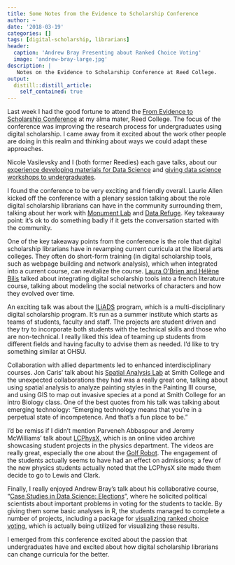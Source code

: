 ```yaml
---
title: Some Notes from the Evidence to Scholarship Conference
author: ~
date: '2018-03-19'
categories: []
tags: [digital-scholarship, librarians]
header:
  caption: 'Andrew Bray Presenting about Ranked Choice Voting'
  image: 'andrew-bray-large.jpg'
description: |
   Notes on the Evidence to Scholarship Conference at Reed College.
output:
  distill::distill_article:
    self_contained: true
---
```


Last week I had the good fortune to attend the [From Evidence to Scholarship Conference](http://www.reed.edu/e2s/conference/index.html) at my alma mater, Reed College. The focus of the conference was improving the research process for undergraduates using digital scholarship. I came away from it excited about the work other people are doing in this realm and thinking about ways we could adapt these approaches.

Nicole Vasilevsky and I (both former Reedies) each gave talks, about our [experience developing materials for Data Science](http://laderast.github.io/data-sci-resources/) and [giving data science workshops to undergraduates](https://www.slideshare.net/NicoleVasilevsky/teaching-data-science-to-undergraduate-students).

I found the conference to be very exciting and friendly overall. Laurie Allen kicked off the conference with a plenary session talking about the role digital scholarship librarians can have in the community surrounding them, talking about her work with [Monument Lab](http://monumentlab.com) and [Data Refuge](https://www.datarefuge.org). Key takeaway point: it's ok to do something badly if it gets the conversation started with the community. 

One of the key takeaway points from the conference is the role that digital scholarship librarians have in revamping current curricula at the liberal arts colleges. They often do short-form training (in digital scholarship tools, such as webpage building and network analysis), which when integrated into a current course, can revitalize the course. [Laura O'Brien and Hélène Bilis](https://fromevidencetoscholarshipco2018.sched.com/event/DfDC/two-sessions-undergraduate-mvps-the-modernist-versions-project-digital-humanities-open-education-resources-connecting-text-and-data-a-collaborative-teaching-approach-to-a-literary-network-analysis-project-for-undergraduates) talked about integrating digital scholarship tools into a french literature course, talking about modeling the social networks of characters and how they evolved over time. 

An exciting talk was about the [ILiADS](http://iliads.org) program, which is a multi-disciplinary digital scholarship program. It's run as a summer institute which starts as teams of students, faculty and staff. The projects are student driven and they try to incorporate both students with the technical skills and those who are non-technical. I really liked this idea of teaming up students from different fields and having faculty to advise them as needed. I'd like to try something similar at OHSU.

Collaboration with allied departments led to enhanced interdisciplinary courses. Jon Caris' talk about his [Spatial Analysis Lab](http://www.science.smith.edu/sal/) at Smith College and the unexpected collaborations they had was a really great one, talking about using spatial analysis to analyze painting styles in the Painting III course, and using GIS to map out invasive species at a pond at Smith College for an intro Biology class. One of the best quotes from his talk was talking about emerging technology: "Emerging technology means that you're in a perpetual state of incompetence. And that's a fun place to be."

I'd be remiss if I didn't mention Parveneh Abbaspour and Jeremy McWilliams' talk about [LCPhysX](http://lcphysx.lclark.edu), which is an online video archive showcasing student projects in the physics department. The videos are really great, especially the one about the [Golf Robot](http://lcphysx.lclark.edu/project/golf-robot/). The engagement of the students actually seems to have had an effect on admissions; a few of the new physics students actually noted that the LCPhysX site made them decide to go to Lewis and Clark.

Finally, I really enjoyed Andrew Bray's talk about his collaborative course, "[Case Studies in Data Science: Elections](https://github.com/ds-elections)", where he solicited political scientists about important problems in voting for the students to tackle. By giving them some basic analyses in R, the students managed to complete a number of projects, including a package for [visualizing ranked choice voting](https://github.com/ds-elections/rcv), which is actually being utilized for visualizing these results. 

I emerged from this conference excited about the passion that undergraduates have and excited about how digital scholarship librarians can change curricula for the better. 